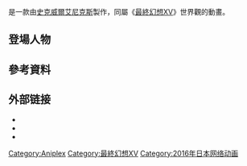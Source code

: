 {{expand language|1=en|page=Brotherhood: Final Fantasy XV|time=2019-03-29T14:42:02+00:00}}
{{NoteTA
| G1 = Square Enix
}}
{{Infobox animanga/Headerofja
| title = 兄弟情 Final Fantasy XV
| image = 
| caption = 
| japanese = ブラザーフッド ブラザーフッド ファイナルファンタジー XV
| english = Brotherhood Final Fantasy XV
| kana = Burazāfuddo: Fainaru Fantajī Fifutīn
| genre = 
}}
{{Infobox animanga/name
| original = 
| official = 
| formal = {{flagicon|TWN}}{{flagicon|HKG}}Brotherhood Final Fantasy XV<ref name="youtube">{{Cite web|title=『Brotherhood Final Fantasy XV』Episode 1「Before the Storm」官方中文字幕版|url=https://www.youtube.com/watch?v=5lTvTiioR0M|access-date=2021-11-08|author=PlayStation Taiwan|date=2016-09-02|language=zh-tw}}</ref><br>{{flagicon|CHN}}最终幻想15 兄弟情<ref name="bilibili">[http://bangumi.bilibili.com/anime/5454 最终幻想15 兄弟情_番剧_bilibili_哔哩哔哩弹幕视频网]</ref>
| common = 兄弟情 Final Fantasy XV
}}
{{Infobox animanga/OVA
| 標題 = 
| 圖像 = 
| 原案 = 
| 原作 = [[史克威爾艾尼克斯|史克威爾艾尼克斯]]
| 總導演 = 増井壮一
| 導演 = 増井壮一
| 系列構成 = 
| 腳本 = 綾奈ゆにこ
| 人物設定 = 栗田新一
| 音樂 = 井上泰久、秋月須清
| 動畫製作 = A-1 Pictures
| 製作 = A-1 Pictures
| 代理發行 = {{flagicon|JPN}} [[Aniplex|Aniplex]]<br />{{flagicon|ROC}}{{flagicon|HK}} [[得利影視|得利影視]]
| 網路 = {{flagicon|CHN}}[[嗶哩嗶哩|嗶哩嗶哩]]<ref name="bilibili"/><br />{{flagicon|JPN}}{{flagicon|USA}}{{flagicon|TWN}}{{flagicon|HKG}} [[YouTube|YouTube]]<ref name="youtube"/>
| 開始 = 2016年3月31日
| 結束 = 9月17日
| 話數 = 全5話
| 其他 = 
| 版權 = 
}}
{{Infobox animanga/Footerofja}}

{{vgname|兄弟情 Final Fantasy XV|ja=ブラザーフッド ブラザーフッド ファイナルファンタジー XV|en=Brotherhood Final Fantasy XV}}是一款由[[史克威爾艾尼克斯|史克威爾艾尼克斯]]製作，同屬《[[最終幻想XV|最終幻想XV]]》世界觀的動畫。

== 登場人物 ==
{{Main|最終幻想XV系列角色列表}}

== 參考資料 ==
{{reflist}}

== 外部链接 ==
*{{Official website|http://www.jp.square-enix.com/ff15/brotherhood/}}{{jp icon}}
* {{Ann|anime|18200}}
* {{IMDb title|5595178}}

{{動畫小作品}}
{{squareEnix-stub}}
{{Portal box|史克威爾艾尼克斯}}

{{最终幻想系列|FF=FFXV}}
{{A-1 Pictures}}

{{DEFAULTSORT:Brotherhood Final Fantasy XV}}
[[Category:Aniplex|Category:Aniplex]]
[[Category:最終幻想XV|Category:最終幻想XV]]
[[Category:2016年日本网络动画|Category:2016年日本网络动画]]
